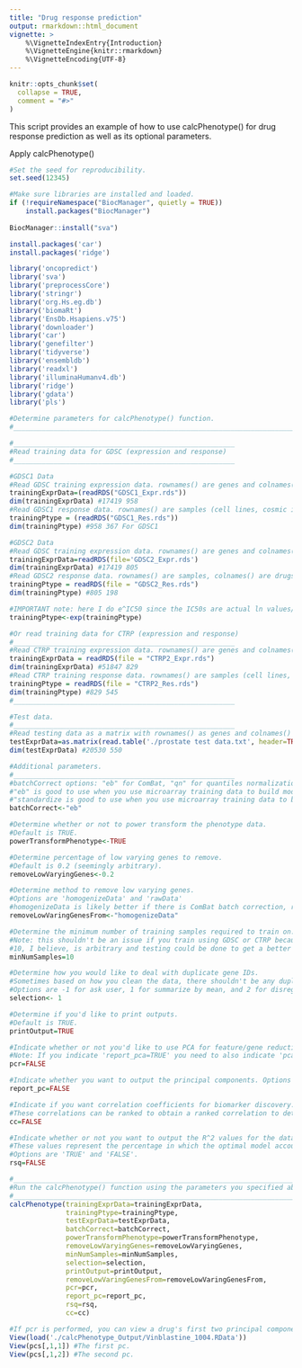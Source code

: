 ---
title: "Drug response prediction"
output: rmarkdown::html_document
vignette: >
    %\VignetteIndexEntry{Introduction}
    %\VignetteEngine{knitr::rmarkdown}
    %\VignetteEncoding{UTF-8}
---
  
```{r, include = FALSE}
knitr::opts_chunk$set(
  collapse = TRUE,
  comment = "#>"
)
```

This script provides an example of how to use calcPhenotype() for drug response prediction as well as its optional parameters. 

Apply calcPhenotype()
```{r}
#Set the seed for reproducibility. 
set.seed(12345)

#Make sure libraries are installed and loaded. 
if (!requireNamespace("BiocManager", quietly = TRUE))
    install.packages("BiocManager")
    
BiocManager::install("sva")

install.packages('car')
install.packages('ridge')

library('oncopredict')
library('sva')
library('preprocessCore')
library('stringr')
library('org.Hs.eg.db')
library('biomaRt')
library('EnsDb.Hsapiens.v75')
library('downloader')
library('car')
library('genefilter')
library('tidyverse')
library('ensembldb')
library('readxl')
library('illuminaHumanv4.db')
library('ridge')
library('gdata')
library('pls') 

#Determine parameters for calcPhenotype() function.
#__________________________________________________________________________________________________________________________________

#_______________________________________________________
#Read training data for GDSC (expression and response)
#_______________________________________________________

#GDSC1 Data
#Read GDSC training expression data. rownames() are genes and colnames() are samples (cell lines/cosmic ids).
trainingExprData=(readRDS("GDSC1_Expr.rds"))
dim(trainingExprData) #17419 958 
#Read GDSC1 response data. rownames() are samples (cell lines, cosmic ids), colnames() are drugs.
trainingPtype = (readRDS("GDSC1_Res.rds"))
dim(trainingPtype) #958 367 For GDSC1

#GDSC2 Data
#Read GDSC training expression data. rownames() are genes and colnames() are samples.
trainingExprData=readRDS(file='GDSC2_Expr.rds')
dim(trainingExprData) #17419 805
#Read GDSC2 response data. rownames() are samples, colnames() are drugs. 
trainingPtype = readRDS(file = "GDSC2_Res.rds")
dim(trainingPtype) #805 198

#IMPORTANT note: here I do e^IC50 since the IC50s are actual ln values/log transformed already, and the calcPhenotype function Paul has will do a power transformation (I assumed it would be better to not have both transformations)
trainingPtype<-exp(trainingPtype) 

#Or read training data for CTRP (expression and response)
#_______________________________________________________
#Read CTRP training expression data. rownames() are genes and colnames() are samples (cell lines/cosmic ids).
trainingExprData = readRDS(file = "CTRP2_Expr.rds")
dim(trainingExprData) #51847 829
#Read CTRP training response data. rownames() are samples (cell lines, cosmic ids), colnames() are drugs.
trainingPtype = readRDS(file = "CTRP2_Res.rds")
dim(trainingPtype) #829 545 
#_______________________________________________________

#Test data. 
#_______________________________________________________
#Read testing data as a matrix with rownames() as genes and colnames() as samples.
testExprData=as.matrix(read.table('./prostate test data.txt', header=TRUE, row.names=1))
dim(testExprData) #20530 550

#Additional parameters. 
#_______________________________________________________
#batchCorrect options: "eb" for ComBat, "qn" for quantiles normalization, "standardize", or "none"
#"eb" is good to use when you use microarray training data to build models on microarray testing data.
#"standardize is good to use when you use microarray training data to build models on RNA-seq testing data (this is what Paul used in the 2017 IDWAS paper that used GDSC microarray to impute in TCGA RNA-Seq data, see methods section of that paper for rationale)
batchCorrect<-"eb"

#Determine whether or not to power transform the phenotype data.
#Default is TRUE.
powerTransformPhenotype<-TRUE

#Determine percentage of low varying genes to remove.
#Default is 0.2 (seemingly arbitrary).
removeLowVaryingGenes<-0.2

#Determine method to remove low varying genes.
#Options are 'homogenizeData' and 'rawData'
#homogenizeData is likely better if there is ComBat batch correction, raw data was used in the 2017 IDWAS paper that used GDSC microarray to impute in TCGA RNA-Seq data.
removeLowVaringGenesFrom<-"homogenizeData"

#Determine the minimum number of training samples required to train on.
#Note: this shouldn't be an issue if you train using GDSC or CTRP because there are many samples in both training datasets.
#10, I believe, is arbitrary and testing could be done to get a better number.
minNumSamples=10

#Determine how you would like to deal with duplicate gene IDs.
#Sometimes based on how you clean the data, there shouldn't be any duplicates to deal with.
#Options are -1 for ask user, 1 for summarize by mean, and 2 for disregard duplicates
selection<- 1

#Determine if you'd like to print outputs.
#Default is TRUE.
printOutput=TRUE

#Indicate whether or not you'd like to use PCA for feature/gene reduction. Options are 'TRUE' and 'FALSE'.
#Note: If you indicate 'report_pca=TRUE' you need to also indicate 'pca=TRUE'
pcr=FALSE

#Indicate whether you want to output the principal components. Options are 'TRUE' and 'FALSE'.
report_pc=FALSE

#Indicate if you want correlation coefficients for biomarker discovery. These are the correlations between a given gene of interest across all samples vs. a given drug response across samples.
#These correlations can be ranked to obtain a ranked correlation to determine highly correlated drug-gene associations.
cc=FALSE

#Indicate whether or not you want to output the R^2 values for the data you train on from true and predicted values.
#These values represent the percentage in which the optimal model accounts for the variance in the training data.
#Options are 'TRUE' and 'FALSE'.
rsq=FALSE

#__________________________________________________________________________________________________________________________________
#Run the calcPhenotype() function using the parameters you specified above.
#__________________________________________________________________________________________________________________________________
calcPhenotype(trainingExprData=trainingExprData,
              trainingPtype=trainingPtype,
              testExprData=testExprData,
              batchCorrect=batchCorrect,
              powerTransformPhenotype=powerTransformPhenotype,
              removeLowVaryingGenes=removeLowVaryingGenes,
              minNumSamples=minNumSamples,
              selection=selection,
              printOutput=printOutput,
              removeLowVaringGenesFrom=removeLowVaringGenesFrom,
              pcr=pcr,
              report_pc=report_pc,
              rsq=rsq,
              cc=cc)

#If pcr is performed, you can view a drug's first two principal components using the code below. 
View(load('./calcPhenotype_Output/Vinblastine_1004.RData'))
View(pcs[,1,1]) #The first pc. 
View(pcs[,1,2]) #The second pc. 
```
